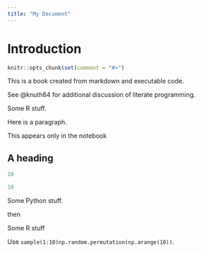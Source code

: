 ```yaml
---
title: "My Document"
---
```


# Introduction

```r
knitr::opts_chunk$set(comment = "#>")
```

This is a book created from markdown and executable code.

See @knuth84 for additional discussion of literate programming.

::: R
Some R stuff.
:::

::: {.notebook name="my_notebook"}
Here is a paragraph.

::: nb-only

This appears only in the notebook
:::

## A heading

```python
10
```

```r
10
```
:::

::: Python
Some Python stuff.
:::

then

::: R
Some R stuff
:::

Use [`sample(1:10)`]{.R}[`np.random.permutation(np.arange(10))`]{.Python}.
